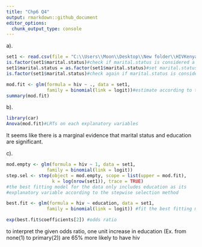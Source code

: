 ```yaml
---
title: "Chp6 Q4"
output: rmarkdown::github_document
editor_options: 
  chunk_output_type: console
---
```

a).
```r
set1 <- read.csv(file = "C:\\Users\\Moon\\Desktop\\New folder\\HIVKenya.csv")
is.factor(set1$marital.status)#check if marital.status is considered a categorical variable
set1$marital.status = as.factor(set1$marital.status)#set marital.status as a categorical variable
is.factor(set1$marital.status)#check again if marital.status is considered a categorical variable

mod.fit <- glm(formula = hiv ~ ., data = set1, 
               family = binomial(link = logit))#estimate according to the question
summary(mod.fit)
```


b).
```r
library(car)
Anova(mod.fit)#LRTs on each explanatory variables
```
It seems like there is a marginal evidence that marital status and education are significant.


c).
```r
mod.empty <- glm(formula = hiv ~ 1, data = set1, 
               family = binomial(link = logit))
step.sel <- step(object = mod.empty, scope = list(upper = mod.fit), 
                 k = log(nrow(set1)), trace = TRUE)
#the best fitting model for the data only includes education as its 
#explanatory variable according to the stepwise selection method

best.fit <- glm(formula = hiv ~ education, data = set1, 
               family = binomial(link = logit)) #fit the best fitting model

exp(best.fit$coefficients[2]) #odds ratio
```
to interpret the given odds ratio, one unit increase in education (Ex. from none(1) to primary(2)) are 65% more likely to have hiv
